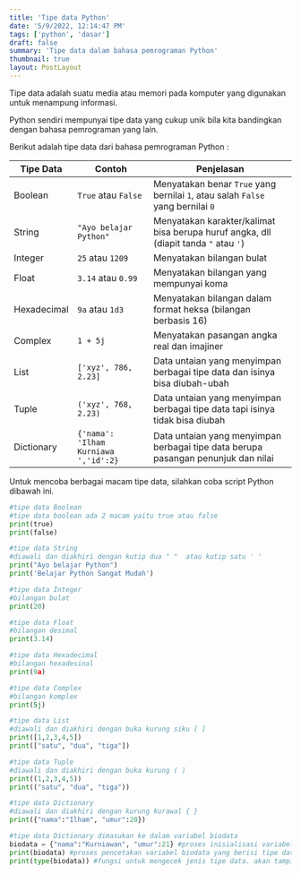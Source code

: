 ```yaml
---
title: 'Tipe data Python'
date: '5/9/2022, 12:14:47 PM'
tags: ['python', 'dasar']
draft: false
summary: 'Tipe data dalam bahasa pemrograman Python'
thumbnail: true
layout: PostLayout
---
```


Tipe data adalah suatu media atau memori pada komputer yang digunakan untuk menampung informasi.

Python sendiri mempunyai tipe data yang cukup unik bila kita bandingkan dengan bahasa pemrograman yang lain.

Berikut adalah tipe data dari bahasa pemrograman Python :

| Tipe Data   | Contoh                               | Penjelasan                                                                           |
| ----------- | ------------------------------------ | ------------------------------------------------------------------------------------ |
| Boolean     | `True` atau `False`                  | Menyatakan benar `True` yang bernilai `1`, atau salah `False` yang bernilai `0`      |
| String      | `"Ayo belajar Python"`               | Menyatakan karakter/kalimat bisa berupa huruf angka, dll (diapit tanda `"` atau `'`) |
| Integer     | `25` atau `1209`                     | Menyatakan bilangan bulat                                                            |
| Float       | `3.14` atau `0.99`                   | Menyatakan bilangan yang mempunyai koma                                              |
| Hexadecimal | `9a` atau `1d3`                      | Menyatakan bilangan dalam format heksa (bilangan berbasis 16)                        |
| Complex     | `1 + 5j `                            | Menyatakan pasangan angka real dan imajiner                                          |
| List        | `['xyz', 786, 2.23]`                 | Data untaian yang menyimpan berbagai tipe data dan isinya bisa diubah-ubah           |
| Tuple       | `('xyz', 768, 2.23)`                 | Data untaian yang menyimpan berbagai tipe data tapi isinya tidak bisa diubah         |
| Dictionary  | `{'nama': 'Ilham Kurniawa ','id':2}` | Data untaian yang menyimpan berbagai tipe data berupa pasangan penunjuk dan nilai    |

Untuk mencoba berbagai macam tipe data, silahkan coba script Python dibawah ini.

```python:tipe-data.py
#tipe data Boolean
#tipe data boolean ada 2 macam yaitu true atau false
print(true)
print(false)

#tipe data String
#diawali dan diakhiri dengan kutip dua " "  atau kutip satu ' '
print("Ayo belajar Python")
print('Belajar Python Sangat Mudah')

#tipe data Integer
#bilangan bulat
print(20)

#tipe data Float
#bilangan desimal
print(3.14)

#tipe data Hexadecimal
#bilangan hexadesinal
print(9a)

#tipe data Complex
#bilangan komplex
print(5j)

#tipe data List
#diawali dan diakhiri dengan buka kurung siku [ ]
print([1,2,3,4,5])
print(["satu", "dua", "tiga"])

#tipe data Tuple
#diawali dan diakhiri dengan buka kurung ( )
print((1,2,3,4,5))
print(("satu", "dua", "tiga"))

#tipe data Dictionary
#diawali dan diakhiri dengan kurung kurawal { }
print({"nama":"Ilham", "umur":20})

#tipe data Dictionary dimasukan ke dalam variabel biodata
biodata = {"nama":"Kurniawan", "umur":21} #proses inisialisasi variabel biodata
print(biodata) #proses pencetakan variabel biodata yang berisi tipe data Dictionary
print(type(biodata)) #fungsi untuk mengecek jenis tipe data. akan tampil <class 'dict'> yang berarti dict adalah tipe data dictionary
```
